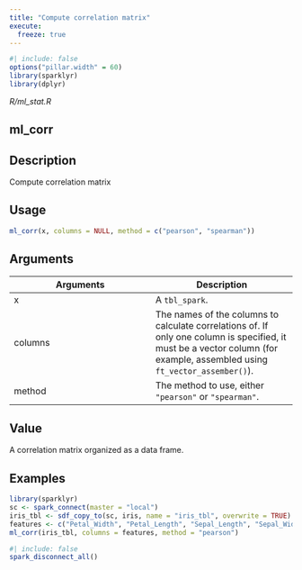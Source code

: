 ```yaml
---
title: "Compute correlation matrix"
execute:
  freeze: true
---
```


```r
#| include: false
options("pillar.width" = 60)
library(sparklyr) 
library(dplyr)
```

*R/ml_stat.R*

## ml_corr

## Description
Compute correlation matrix 


## Usage
```r
ml_corr(x, columns = NULL, method = c("pearson", "spearman")) 
```

## Arguments
|Arguments|Description|
|---|---|
| x | A `tbl_spark`. |
| columns | The names of the columns to calculate correlations of. If only one column is specified, it must be a vector column (for example, assembled using `ft_vector_assember()`). |
| method | The method to use, either `"pearson"` or `"spearman"`. |



## Value
A correlation matrix organized as a data frame. 


## Examples
```r
library(sparklyr)
sc <- spark_connect(master = "local") 
iris_tbl <- sdf_copy_to(sc, iris, name = "iris_tbl", overwrite = TRUE) 
features <- c("Petal_Width", "Petal_Length", "Sepal_Length", "Sepal_Width") 
ml_corr(iris_tbl, columns = features, method = "pearson") 
```



```r
#| include: false
spark_disconnect_all()
```
